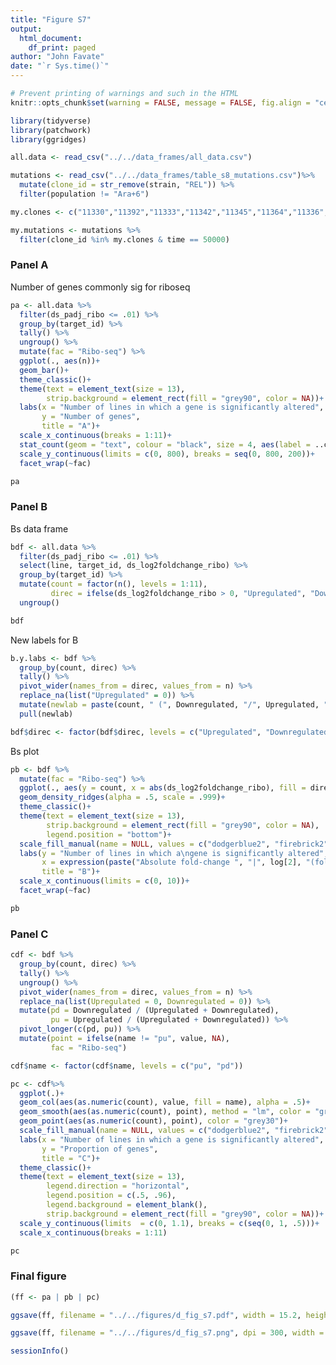 ```yaml
---
title: "Figure S7"
output: 
  html_document:
    df_print: paged
author: "John Favate"
date: "`r Sys.time()`"
---
```


<style type="text/css">
.main-container {
  max-width: 1500px;
  margin-left: auto;
  margin-right: auto;
}
</style>

```r
# Prevent printing of warnings and such in the HTML
knitr::opts_chunk$set(warning = FALSE, message = FALSE, fig.align = "center")
```

```r
library(tidyverse)
library(patchwork)
library(ggridges)

all.data <- read_csv("../../data_frames/all_data.csv")

mutations <- read_csv("../../data_frames/table_s8_mutations.csv")%>%
  mutate(clone_id = str_remove(strain, "REL")) %>%
  filter(population != "Ara+6")

my.clones <- c("11330","11392","11333","11342","11345","11364","11336","11348","11339","11367","11370","11389")

my.mutations <- mutations %>%
  filter(clone_id %in% my.clones & time == 50000)
```

### Panel A

Number of genes commonly sig for riboseq
```r
pa <- all.data %>%
  filter(ds_padj_ribo <= .01) %>%
  group_by(target_id) %>%
  tally() %>% 
  ungroup() %>% 
  mutate(fac = "Ribo-seq") %>% 
  ggplot(., aes(n))+
  geom_bar()+
  theme_classic()+
  theme(text = element_text(size = 13),
        strip.background = element_rect(fill = "grey90", color = NA))+
  labs(x = "Number of lines in which a gene is significantly altered",
       y = "Number of genes",
       title = "A")+
  scale_x_continuous(breaks = 1:11)+
  stat_count(geom = "text", colour = "black", size = 4, aes(label = ..count..), vjust = -.25)+
  scale_y_continuous(limits = c(0, 800), breaks = seq(0, 800, 200))+
  facet_wrap(~fac)

pa
```

### Panel B

Bs data frame
```r
bdf <- all.data %>%
  filter(ds_padj_ribo <= .01) %>%
  select(line, target_id, ds_log2foldchange_ribo) %>%
  group_by(target_id) %>%
  mutate(count = factor(n(), levels = 1:11),
         direc = ifelse(ds_log2foldchange_ribo > 0, "Upregulated", "Downregulated")) %>%
  ungroup()

bdf
```

New labels for B
```r
b.y.labs <- bdf %>%
  group_by(count, direc) %>%
  tally() %>%
  pivot_wider(names_from = direc, values_from = n) %>%
  replace_na(list("Upregulated" = 0)) %>%
  mutate(newlab = paste(count, " (", Downregulated, "/", Upregulated, ")", sep = "")) %>%
  pull(newlab)

bdf$direc <- factor(bdf$direc, levels = c("Upregulated", "Downregulated"))
```

Bs plot
```r
pb <- bdf %>%
  mutate(fac = "Ribo-seq") %>% 
  ggplot(., aes(y = count, x = abs(ds_log2foldchange_ribo), fill = direc))+
  geom_density_ridges(alpha = .5, scale = .999)+
  theme_classic()+
  theme(text = element_text(size = 13),
        strip.background = element_rect(fill = "grey90", color = NA),
        legend.position = "bottom")+
  scale_fill_manual(name = NULL, values = c("dodgerblue2", "firebrick2"))+
  labs(y = "Number of lines in which a\ngene is significantly altered",
       x = expression(paste("Absolute fold-change ", "|", log[2], "(fold change)", "|")),
       title = "B")+
  scale_x_continuous(limits = c(0, 10))+
  facet_wrap(~fac)

pb
```

### Panel C

```r
cdf <- bdf %>% 
  group_by(count, direc) %>% 
  tally() %>% 
  ungroup() %>% 
  pivot_wider(names_from = direc, values_from = n) %>% 
  replace_na(list(Upregulated = 0, Downregulated = 0)) %>% 
  mutate(pd = Downregulated / (Upregulated + Downregulated),
         pu = Upregulated / (Upregulated + Downregulated)) %>% 
  pivot_longer(c(pd, pu)) %>% 
  mutate(point = ifelse(name != "pu", value, NA),
         fac = "Ribo-seq")

cdf$name <- factor(cdf$name, levels = c("pu", "pd"))

pc <- cdf%>% 
  ggplot(.)+
  geom_col(aes(as.numeric(count), value, fill = name), alpha = .5)+
  geom_smooth(aes(as.numeric(count), point), method = "lm", color = "grey30", se = FALSE)+
  geom_point(aes(as.numeric(count), point), color = "grey30")+
  scale_fill_manual(name = NULL, values = c("dodgerblue2", "firebrick2"), labels = c("Upregulated", "Downregulated"))+
  labs(x = "Number of lines in which a gene is significantly altered",
       y = "Proportion of genes",
       title = "C")+
  theme_classic()+
  theme(text = element_text(size = 13),
        legend.direction = "horizontal",
        legend.position = c(.5, .96),
        legend.background = element_blank(),
        strip.background = element_rect(fill = "grey90", color = NA))+
  scale_y_continuous(limits  = c(0, 1.1), breaks = c(seq(0, 1, .5)))+
  scale_x_continuous(breaks = 1:11)

pc
```

### Final figure

```r
(ff <- pa | pb | pc)
```

```r
ggsave(ff, filename = "../../figures/d_fig_s7.pdf", width = 15.2, height = 5.5)

ggsave(ff, filename = "../../figures/d_fig_s7.png", dpi = 300, width = 15.2, height = 5.5)
```

```r
sessionInfo()
```

